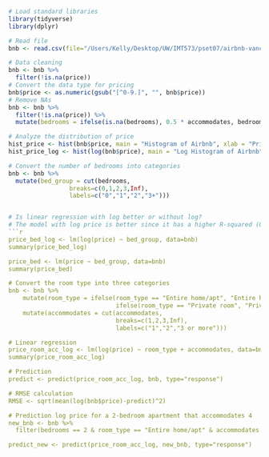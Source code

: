 
```r
# Load standard libraries
library(tidyverse)
library(dplyr)

# Read file
bnb <- read.csv(file="/Users/Kelly/Desktop/UW/IMT573/pset07/airbnb-vancouver-bc-listings.csv.bz2", sep = ',')

# Data cleaning
bnb <- bnb %>% 
  filter(!is.na(price))
# Convert the data type for pricing
bnb$price <- as.numeric(gsub("[^0-9.]", "", bnb$price))
# Remove NAs
bnb <- bnb %>% 
  filter(!is.na(price)) %>% 
  mutate(bedrooms = ifelse(is.na(bedrooms), 0.5 * accommodates, bedrooms))

# Analyze the distribution of price
hist_price <- hist(bnb$price, main = "Histogram of Airbnb", xlab = "Price", col = "lightblue", border = "black")
hist_price_log <- hist(log(bnb$price), main = "Log Histogram of Airbnb", xlab = "Price", col = "lightblue", border = "black")

# Convert the number of bedrooms into categories
bnb <- bnb %>% 
  mutate(bed_group = cut(bedrooms,
                 breaks=c(0,1,2,3,Inf),
                 labels=c("0","1","2","3+")))


# Is linear regression with log better or without log?
# The model with log price is better since it has a higher R-squared (0.3195) compared to the R-squared of the model without log (0.1138).
```r
price_bed_log <- lm(log(price) ~ bed_group, data=bnb)
summary(price_bed_log)

price_bed <- lm(price ~ bed_group, data=bnb)
summary(price_bed)

# Convert the room type into three categories
bnb <- bnb %>% 
    mutate(room_type = ifelse(room_type == "Entire home/apt", "Entire home/apt",
                              ifelse(room_type == "Private room", "Private room", "Other"))) %>% 
    mutate(accommodates = cut(accommodates,
                              breaks=c(1,2,3,Inf),
                              labels=c("1","2","3 or more")))

# Linear regression
price_room_acc_log <- lm(log(price) ~ room_type + accommodates, data=bnb)
summary(price_room_acc_log)

# Prediction
predict <- predict(price_room_acc_log, bnb, type="response")

# RMSE calculation
RMSE <- sqrt(mean(log(bnb$price)-predict)^2)

# Prediction log price for a 2-bedroom apartment that accommodates 4
new_bnb <- bnb %>% 
  filter(bedrooms == 2 & room_type == "Entire home/apt" & accommodates == "3 or more")

predict_new <- predict(price_room_acc_log, new_bnb, type="response")
```











